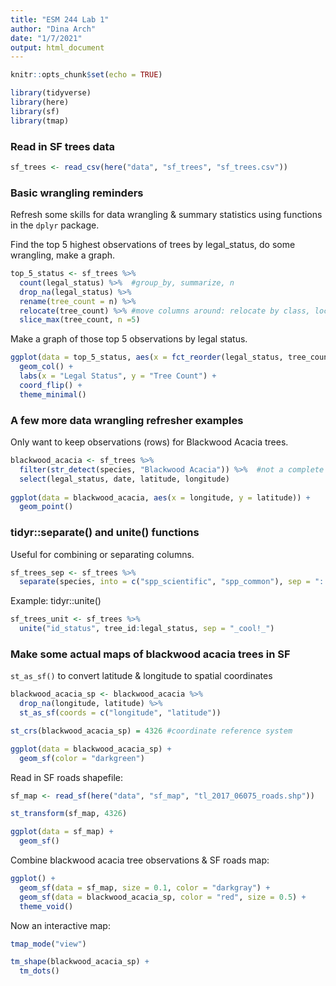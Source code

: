 ```yaml
---
title: "ESM 244 Lab 1"
author: "Dina Arch"
date: "1/7/2021"
output: html_document
---
```


```r
knitr::opts_chunk$set(echo = TRUE)

library(tidyverse)
library(here)
library(sf)
library(tmap)
```


### Read in SF trees data

```r
sf_trees <- read_csv(here("data", "sf_trees", "sf_trees.csv"))
```

### Basic wrangling reminders

Refresh some skills for data wrangling & summary statistics using functions in the `dplyr` package.


Find the top 5 highest observations of trees by legal_status, do some wrangling, make a graph.

```r
top_5_status <- sf_trees %>% 
  count(legal_status) %>%  #group_by, summarize, n
  drop_na(legal_status) %>% 
  rename(tree_count = n) %>% 
  relocate(tree_count) %>% #move columns around: relocate by class, location, or single col
  slice_max(tree_count, n =5)
```

Make a graph of those top 5 observations by legal status.
```r
ggplot(data = top_5_status, aes(x = fct_reorder(legal_status, tree_count), y = tree_count)) +
  geom_col() +
  labs(x = "Legal Status", y = "Tree Count") +
  coord_flip() +
  theme_minimal()
```


### A few more data wrangling refresher examples

Only want to keep observations (rows) for Blackwood Acacia trees.

```r
blackwood_acacia <- sf_trees %>% 
  filter(str_detect(species, "Blackwood Acacia")) %>%  #not a complete exact match but contains the string
  select(legal_status, date, latitude, longitude) 
  
ggplot(data = blackwood_acacia, aes(x = longitude, y = latitude)) +
  geom_point()

```

### tidyr::separate() and unite() functions

Useful for combining or separating columns.

```r
sf_trees_sep <- sf_trees %>% 
  separate(species, into = c("spp_scientific", "spp_common"), sep = "::")
```

Example: tidyr::unite()

```r
sf_trees_unit <- sf_trees %>% 
  unite("id_status", tree_id:legal_status, sep = "_cool!_")
```

### Make some actual maps of blackwood acacia trees in SF

`st_as_sf()` to convert latitude & longitude to spatial coordinates

```r
blackwood_acacia_sp <- blackwood_acacia %>% 
  drop_na(longitude, latitude) %>% 
  st_as_sf(coords = c("longitude", "latitude"))

st_crs(blackwood_acacia_sp) = 4326 #coordinate reference system

ggplot(data = blackwood_acacia_sp) +
  geom_sf(color = "darkgreen")
```

Read in SF roads shapefile:

```r
sf_map <- read_sf(here("data", "sf_map", "tl_2017_06075_roads.shp"))

st_transform(sf_map, 4326)

ggplot(data = sf_map) +
  geom_sf()
```

Combine blackwood acacia tree observations & SF roads map:

```r
ggplot() +
  geom_sf(data = sf_map, size = 0.1, color = "darkgray") +
  geom_sf(data = blackwood_acacia_sp, color = "red", size = 0.5) +
  theme_void()
```

Now an interactive map:

```r
tmap_mode("view")

tm_shape(blackwood_acacia_sp) +
  tm_dots()
```







